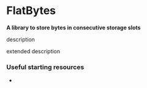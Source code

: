 
# FlatBytes

**A library to store bytes in consecutive storage slots**

description

<div className="my-8">
  <ModuleSDKBanner width={1000} height={400} />
</div>

extended description

### Useful starting resources

-
